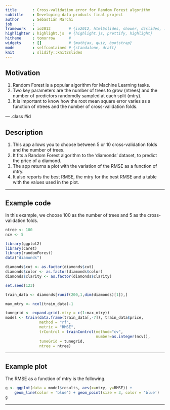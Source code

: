 ```yaml
---
title       : Cross-validation error for Random Forest algorithm
subtitle    : Developing data products final project
author      : Sebastián Marchi
job         : 
framework   : io2012        # {io2012, html5slides, shower, dzslides, ...}
highlighter : highlight.js  # {highlight.js, prettify, highlight}
hitheme     : tomorrow      # 
widgets     : []            # {mathjax, quiz, bootstrap}
mode        : selfcontained # {standalone, draft}
knit        : slidify::knit2slides
---
```


## Motivation

1. Random Forest is a popular algorithm for Machine Learning tasks.
2. Two key parameters are the number of trees to grow (ntrees) and the number of predictors randomdly sampled at each split (mtry).
3. It is important to know how the root mean square error varies as a function of ntrees and the number of cross-validation folds.

--- .class #id 

## Description

1. This app allows you to choose between 5 or 10 cross-validation folds and the number of trees.
2. It fits a Random Forest algorithm to the 'diamonds' dataset, to predict the price of a diamond.
3. The app returns a plot with the variation of the RMSE as a function of mtry.
4. It also reports the best RMSE, the mtry for the best RMSE and a table with the values used in the plot.

---

## Example code

In this example, we choose 100 as the number of trees and 5 as the cross-validation folds.

```r
ntree <- 100
ncv <- 5
```

```r
library(ggplot2)
library(caret)
library(randomForest)
data("diamonds")

diamonds$cut <- as.factor(diamonds$cut)
diamonds$color <- as.factor(diamonds$color)
diamonds$clarity <- as.factor(diamonds$clarity)

set.seed(123)
```

```r
train_data <- diamonds[runif(200,1,dim(diamonds)[1]),]

max_mtry <- ncol(train_data)-1

tunegrid <- expand.grid(.mtry = c(1:max_mtry))
model <- train(data.frame(train_data[,-7]), train_data$price, 
               method = "rf", 
               metric = "RMSE",
               trControl = trainControl(method="cv", 
                                        number=as.integer(ncv)),
               tuneGrid = tunegrid,
               ntree = ntree)
```

---

## Example plot

The RMSE as a function of mtry is the following.

```r
g <- ggplot(data = model$results, aes(x=mtry, y=RMSE)) + 
    geom_line(color = 'blue') + geom_point(size = 3, color = 'blue')
g
```

---
